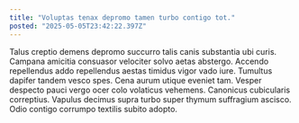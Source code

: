 ```yaml
---
title: "Voluptas tenax depromo tamen turbo contigo tot."
posted: "2025-05-05T23:42:22.397Z"
---
```


Talus creptio demens depromo succurro talis canis substantia ubi curis. Campana amicitia consuasor velociter solvo aetas abstergo. Accendo repellendus addo repellendus aestas timidus vigor vado iure.
Tumultus dapifer tandem vesco spes. Cena aurum utique eveniet tam. Vesper despecto pauci vergo ocer colo volaticus vehemens.
Canonicus cubicularis correptius. Vapulus decimus supra turbo super thymum suffragium ascisco. Odio contigo corrumpo textilis subito adopto.
